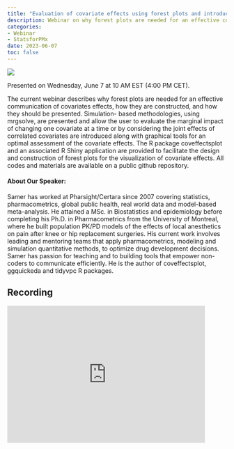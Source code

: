 ```yaml
---
title: "Evaluation of covariate effects using forest plots and introduction to the coveffectsplot R package: Samer Mouksassi"
description: Webinar on why forest plots are needed for an effective communication of covariates effects, how they are constructed, and how they should be presented.
categories: 
- Webinar
- StatsforPMx
date: 2023-06-07
toc: false
---
```


![](/images/webinar-jun2023.png)

Presented on Wednesday, June 7 at 10 AM EST (4:00 PM CET).

The current webinar describes why forest plots are needed for an effective communication of covariates effects, how they are constructed, and how they should be presented. Simulation- based methodologies, using mrgsolve, are presented and allow the user to evaluate the marginal impact of changing one covariate at a time or by considering the joint effects of correlated covariates are introduced along with graphical tools for an optimal assessment of the covariate effects. The R package coveffectsplot and an associated R Shiny application are provided to facilitate the design and construction of forest plots for the visualization of covariate effects. All codes and materials are available on a public github repository.


#### About Our Speaker:

Samer has worked at Pharsight/Certara since 2007 covering statistics, pharmacometrics, global public health, real world data and model-based meta-analysis. He attained a MSc. in Biostatistics and epidemiology before completing his Ph.D. in Pharmacometrics from the University of Montreal, where he built population PK/PD models of the effects of local anesthetics on pain after knee or hip replacement surgeries. His current work involves leading and mentoring teams that apply pharmacometrics, modeling and simulation quantitative methods, to optimize drug development decisions. Samer has passion for teaching and to building tools that empower non-coders to communicate efficiently. He is the author of coveffectsplot, ggquickeda and tidyvpc R packages.


## Recording
<iframe width="90%" height="315" src="https://www.youtube.com/embed/AUMx_i24ohI" frameborder="0" allowfullscreen> 


## References

[CPT:PSP Tutorial](https://ascpt.onlinelibrary.wiley.com/doi/full/10.1002/psp4.12829)

[coveffectsplot github](https://github.com/smouksassi/coveffectsplot)
